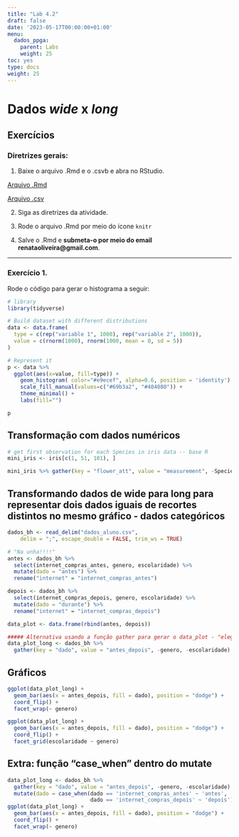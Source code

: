 ---
title: "Lab 4.2"
draft: false
date: '2023-05-17T00:00:00+01:00'
menu:
  dados_ppga:
    parent: Labs
    weight: 25
toc: yes
type: docs
weight: 25
---

# Dados _wide_ x _long_

## Exercícios

### **Diretrizes gerais:**

1. Baixe o arquivo .Rmd e o .csvb e abra no RStudio. 

[Arquivo .Rmd](https://cefetmgbr-my.sharepoint.com/:u:/g/personal/renataoliveira_cefetmg_br/EYmurCXsRpdFukK0xyqRN_kBbANT34n3CeMjjoUxNvhUTQ?e=5o9BbT)

[Arquivo .csv](https://cefetmgbr-my.sharepoint.com/:x:/g/personal/renataoliveira_cefetmg_br/Ednh1eJllo9DjZR5u6J6Q1YBMDz7KXzoF1XtdYdrZpo8MA?e=6NEs85)

2. Siga as diretrizes da atividade. 

3. Rode o arquivo .Rmd por meio do ícone `knitr` 

4. Salve o .Rmd e **submeta-o por meio do email renataoliveira@gmail.com**. 

<hr></hr>


### Exercício 1.

Rode o código para gerar o histograma a seguir: 

```{r}
# library
library(tidyverse)

# Build dataset with different distributions
data <- data.frame(
  type = c(rep("variable 1", 1000), rep("variable 2", 1000)),
  value = c(rnorm(1000), rnorm(1000, mean = 0, sd = 5))
)

# Represent it
p <- data %>%
  ggplot(aes(x=value, fill=type)) +
    geom_histogram( color="#e9ecef", alpha=0.6, position = 'identity') +
    scale_fill_manual(values=c("#69b3a2", "#404080")) +
    theme_minimal() +
    labs(fill="")

p
```


## Transformação com dados numéricos

```{r}
# get first observation for each Species in iris data -- base R
mini_iris <- iris[c(1, 51, 101), ]

mini_iris %>% gather(key = "flower_att", value = "measurement", -Species)

```

## Transformando dados de wide para long para representar dois dados iguais de recortes distintos no mesmo gráfico - dados categóricos

```{r echo=TRUE, message=FALSE, warning=FALSE}
dados_bh <- read_delim("dados_aluno.csv", 
    delim = ";", escape_double = FALSE, trim_ws = TRUE)
```

```{r eval=FALSE, message=FALSE, warning=FALSE, include=TRUE}
# "Na unha!!!!"
antes <- dados_bh %>% 
  select(internet_compras_antes, genero, escolaridade) %>% 
  mutate(dado = "antes") %>% 
  rename("internet" = "internet_compras_antes")

depois <- dados_bh %>% 
  select(internet_compras_depois, genero, escolaridade) %>% 
  mutate(dado = "durante") %>% 
  rename("internet" = "internet_compras_depois")

data_plot <- data.frame(rbind(antes, depois))

##### Alternativa usando a função gather para gerar o data_plot - "elegante"
data_plot_long <- dados_bh %>% 
  gather(key = "dado", value = "antes_depois", -genero, -escolaridade)

```

## Gráficos

```{r eval=FALSE, message=FALSE, warning=FALSE, include=TRUE}
ggplot(data_plot_long) + 
  geom_bar(aes(x = antes_depois, fill = dado), position = "dodge") +
  coord_flip() +
  facet_wrap(~ genero)

ggplot(data_plot_long) + 
  geom_bar(aes(x = antes_depois, fill = dado), position = "dodge") +
  coord_flip() +
  facet_grid(escolaridade ~ genero)

```

## Extra: função "case_when" dentro do mutate

```{r echo=TRUE, message=FALSE, warning=FALSE}
data_plot_long <- dados_bh %>% 
  gather(key = "dado", value = "antes_depois", -genero, -escolaridade) %>% 
  mutate(dado = case_when(dado == 'internet_compras_antes' ~ 'antes',
                          dado == 'internet_compras_depois' ~ 'depois'))   
ggplot(data_plot_long) + 
  geom_bar(aes(x = antes_depois, fill = dado), position = "dodge") +
  coord_flip() +
  facet_wrap(~ genero)

```
